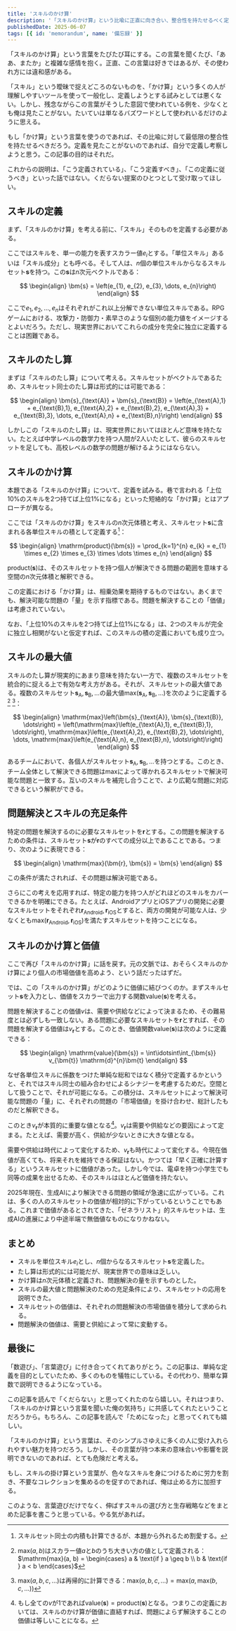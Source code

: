 ```yaml
---
title: 'スキルのかけ算'
description: '「スキルのかけ算」という比喩に正直に向き合い、整合性を持たせるべく定義してみた。スキルセットをベクトルとみなし、「たし算」や「かけ算」といった操作を通じて、問題解決やその価値との関係を丁寧に考察する。'
publishedDate: 2025-06-07
tags: [{ id: 'memorandum', name: '備忘録' }]
---
```



「スキルのかけ算」という言葉をたびたび耳にする。この言葉を聞くたび、「ああ、またか」と複雑な感情を抱く。正直、この言葉は好きではあるが、その使われ方には違和感がある。

「スキル」という曖昧で捉えどころのないものを、「かけ算」という多くの人が理解しやすいツールを使って一般化し、定義しようとする試みとしては悪くない。しかし、残念ながらこの言葉がそうした意図で使われている例を、少なくとも俺は見たことがない。たいていは単なるバズワードとして使われいるだけのように思える。

もし「かけ算」という言葉を使うのであれば、その比喩に対して最低限の整合性を持たせるべきだろう。定義を見たことがないのであれば、自分で定義し考察しようと思う。この記事の目的はそれだ。

これからの説明は、「こう定義されている」、「こう定義すべき」、「この定義に従うべき」といった話ではない。くだらない提案のひとつとして受け取ってほしい。

## スキルの定義

まず、「スキルのかけ算」を考える前に、「スキル」そのものを定義する必要がある。

ここではスキルを、単一の能力を表すスカラー値$e_{i}$とする。「単位スキル」あるいは「スキル成分」とも呼べる。そして人は、$n$個の単位スキルからなるスキルセット<JwAki />$\bm{s}$<JwAki />を持つ。この<JwAki />$\bm{s}$<JwAki />は$n$次元ベクトルである：

$$
\begin{align}
  \bm{s} = \left(e_{1}, e_{2}, e_{3}, \dots, e_{n}\right)
\end{align}
$$

ここで$e_{1}, e_{2}, \dots, e_{n}$はそれぞれがこれ以上分解できない単位スキルである。RPGゲームにおける、攻撃力・防御力・素早さのような個別の能力値をイメージするとよいだろう。ただし、現実世界においてこれらの成分を完全に独立に定義することは困難である。

## スキルのたし算

まずは「スキルのたし算」について考える。スキルセットがベクトルであるため、スキルセット同士のたし算は形式的には可能である：

$$
\begin{align}
  \bm{s}_{\text{A}} + \bm{s}_{\text{B}} = \left(e_{\text{A},1} + e_{\text{B},1}, e_{\text{A},2} + e_{\text{B},2}, e_{\text{A},3} + e_{\text{B},3}, \dots, e_{\text{A},n} + e_{\text{B},n}\right)
\end{align}
$$

しかしこの「スキルのたし算」は、現実世界においてはほとんど意味を持たない。たとえば中学レベルの数学力を持つ人間が2人いたとして、彼らのスキルセットを足しても、高校レベルの数学の問題が解けるようにはならない。

## スキルのかけ算

本題である「スキルのかけ算」について、定義を試みる。巷で言われる「上位$10\%$<JwAki />のスキルを2つ持てば上位$1\%$<JwAki />になる」といった短絡的な「かけ算」とはアプローチが異なる。

ここでは「スキルのかけ算」をスキルの$n$次元体積と考え、スキルセット<JwAki />$\bm{s}$<JwAki />に含まれる各単位スキルの積として定義する[^inner-product]：

$$
\begin{align}
  \mathrm{product}(\bm{s}) = \prod_{k=1}^{n} e_{k} = e_{1} \times e_{2} \times e_{3} \times \dots \times e_{n}
\end{align}
$$

[^inner-product]: スキルセット同士の内積も計算できるが、本題から外れるため割愛する。

$\mathrm{product}(\bm{s})$<JwAki />は、そのスキルセットを持つ個人が解決できる問題の範囲を意味する空間の$n$次元体積と解釈できる。

この定義における「かけ算」は、相乗効果を期待するものではない。あくまでも、解決可能な問題の「量」を示す指標である。問題を解決することの「価値」は考慮されていない。

なお、「上位$10\%$<JwAki />のスキルを2つ持てば上位$1\%$<JwAki />になる」は、2つのスキルが完全に独立し相関がないと仮定すれば、このスキルの積の定義においても成り立つ。

## スキルの最大値

スキルのたし算が現実的にあまり意味を持たない一方で、複数のスキルセットを統合的に捉える上で有効な考え方がある。それが、スキルセットの最大値である。複数のスキルセット<JwAki />$\bm{s}_{\text{A}}, \bm{s}_{\text{B}}, \dots$<JwAki />の最大値<JwAki />$\mathrm{max}\left(\bm{s}_{\text{A}}, \bm{s}_{\text{B}}, \dots\right)$<JwAki />を次のように定義する[^max-2] [^max-n]：

$$
\begin{align}
  \mathrm{max}\left(\bm{s}_{\text{A}}, \bm{s}_{\text{B}}, \dots\right) = \left(\mathrm{max}\left(e_{\text{A},1}, e_{\text{B},1}, \dots\right), \mathrm{max}\left(e_{\text{A},2}, e_{\text{B},2}, \dots\right), \dots, \mathrm{max}\left(e_{\text{A},n}, e_{\text{B},n}, \dots\right)\right)
\end{align}
$$

[^max-2]: $\mathrm{max}(a, b)$<JwAki />はスカラー値$a$と$b$のうち大きい方の値として定義される：<JwAki />$\mathrm{max}(a, b) = \begin{cases} a & \text{if } a \geq b \\ b & \text{if } a < b \end{cases}$

[^max-n]: $\mathrm{max}(a, b, c, \dots)$<JwAki />は再帰的に計算できる：<JwAki />$\mathrm{max}(a, b, c, \dots) = \mathrm{max}(a, \mathrm{max}(b, c, \dots))$

あるチームにおいて、各個人がスキルセット<JwAki />$\bm{s}_{\text{A}}, \bm{s}_{\text{B}}, \dots$<JwAki />を持つとする。このとき、チーム全体として解決できる問題は<JwAki />$\mathrm{max}$によって導かれるスキルセットで解決可能な問題と一致する。互いのスキルを補完し合うことで、より広範な問題に対応できるという解釈ができる。

## 問題解決とスキルの充足条件

特定の問題を解決するのに必要なスキルセットを<JwAki />$\bm{r}$<JwAki />とする。この問題を解決するための条件は、スキルセット<JwAki />$\bm{s}$<JwAki />が<JwAki />$\bm{r}$<JwAki />のすべての成分以上であることである。つまり、次のように表現できる：

$$
\begin{align}
  \mathrm{max}(\bm{r}, \bm{s}) = \bm{s}
\end{align}
$$

この条件が満たされれば、その問題は解決可能である。

さらにこの考えを応用すれば、特定の能力を持つ人がどれほどのスキルをカバーできるかを明確にできる。たとえば、AndroidアプリとiOSアプリの開発に必要なスキルセットをそれぞれ<JwAki />$\bm{r}_{\text{Android}}, \bm{r}_{\text{iOS}}$とすると、両方の開発が可能な人は、少なくとも<JwAki />$\mathrm{max}\left(\bm{r}_{\text{Android}}, \bm{r}_{\text{iOS}}\right)$<JwAki />を満たすスキルセットを持つことになる。

## スキルのかけ算と価値

ここで再び「スキルのかけ算」に話を戻す。元の文脈では、おそらくスキルのかけ算により個人の市場価値を高めよう、という話だったはずだ。

では、この「スキルのかけ算」がどのように価値に結びつくのか。まずスキルセット<JwAki />$\bm{s}$<JwAki />を入力とし、価値をスカラーで出力する関数<JwAki />$\mathrm{value}(\bm{s})$<JwAki />を考える。

問題を解決することの価値<JwAki />$v$<JwAki />は、需要や供給などによって決まるため、その難易度とは必ずしも一致しない。ある問題に必要なスキルセットを<JwAki />$\bm{r}$<JwAki />とすれば、その問題を解決する価値は<JwAki />$v_{\bm{r}}$<JwAki />とする。このとき、価値関数<JwAki />$\mathrm{value}(\bm{s})$<JwAki />は次のように定義できる：

$$
\begin{align}
  \mathrm{value}(\bm{s}) = \int\idotsint\int_{\bm{s}} v_{\bm{t}} \mathrm{d}^{n}\bm{t}
\end{align}
$$

なぜ各単位スキルに係数をつけた単純な総和ではなく積分で定義するかというと、それではスキル同士の組み合わせによるシナジーを考慮するためだ。空間として扱うことで、それが可能になる。この積分は、スキルセットによって解決可能な問題の「量」に、それぞれの問題の「市場価値」を掛け合わせ、総計したものだと解釈できる。

このとき$v_{\bm{r}}$<JwAki />が本質的に重要な値となる[^v-all-1]。$v_{\bm{r}}$<JwAki />は需要や供給などの要因によって定まる。たとえば、需要が高く、供給が少ないときに大きな値となる。

[^v-all-1]: もし全ての$v$が$1$であれば<JwAki />$\mathrm{value}(\bm{s}) = \mathrm{product}(\bm{s})$<JwAki />となる。つまりこの定義においては、スキルのかけ算が価値に直結すれば、問題によらず解決することの価値は等しいことになる。

需要や供給は時代によって変化するため、$v_{\bm{r}}$<JwAki />も時代によって変化する。今現在価値が高くても、将来それを維持できる保証はない。かつては「早く正確に計算する」というスキルセットに価値があった。しかし今では、電卓を持つ小学生でも同等の成果を出せるため、そのスキルはほとんど価値を持たない。

2025年現在、生成AIにより解決できる問題の領域が急速に広がっている。これは、多くの人のスキルセットの価値が相対的に下がっているということでもある。これまで価値があるとされてきた、「ゼネラリスト」的スキルセットは、生成AIの進展により中途半端で無価値なものになりかねない。

## まとめ

- スキルを単位スキル$e_{i}$とし、$n$個からなるスキルセット<JwAki />$\bm{s}$<JwAki />を定義した。
- たし算は形式的には可能だが、現実世界での意味は乏しい。
- かけ算は$n$次元体積と定義され、問題解決の量を示すものとした。
- スキルの最大値と問題解決のための充足条件により、スキルセットの応用を説明できた。
- スキルセットの価値は、それぞれの問題解決の市場価値を積分して求められる。
- 問題解決の価値は、需要と供給によって常に変動する。

## 最後に

「数遊び」、「言葉遊び」に付き合ってくれてありがとう。この記事は、単純な定義を目的としていたため、多くのものを犠牲にしている。その代わり、簡単な算数で説明できるようになっている。

この記事を読んで「くだらない」と思ってくれたのなら嬉しい。それはつまり、「スキルのかけ算という言葉を聞いた俺の気持ち」に共感してくれたということだろうから。もちろん、この記事を読んで「ためになった」と思ってくれても嬉しい。

「スキルのかけ算」という言葉は、そのシンプルさゆえに多くの人に受け入れられやすい魅力を持つだろう。しかし、その言葉が持つ本来の意味合いや影響を説明できないのであれば、とても危険だと考える。

もし、スキルの掛け算という言葉が、色々なスキルを身につけるために労力を割き、不要なコレクションを集めるのを促すのであれば、俺は止める方に加担する。

このような、言葉遊びだけでなく、伸ばすスキルの選び方と生存戦略などをまとめた記事を書こうと思っている。やる気があれば。

